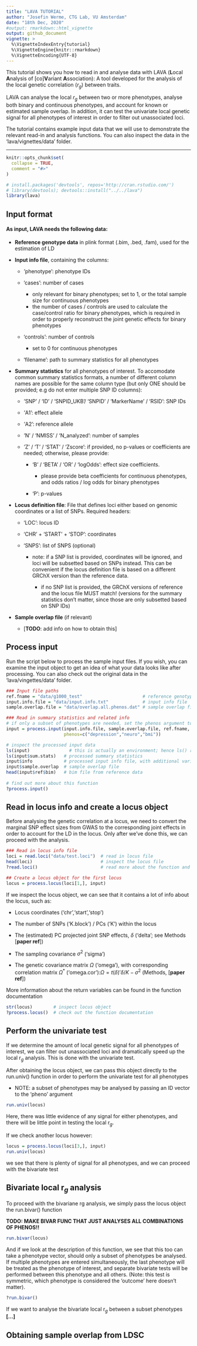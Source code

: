 ```yaml
---
title: "LAVA TUTORIAL"
author: "Josefin Werme, CTG Lab, VU Amsterdam"
date: "18th Dec, 2020"
#output: rmarkdown::html_vignette
output: github_document
vignette: >
  %\VignetteIndexEntry{tutorial}
  %\VignetteEngine{knitr::rmarkdown}
  %\VignetteEncoding{UTF-8}
---
```


This tutorial shows you how to read in and analyse data with LAVA (**L**ocal **A**nalysis of [co]**V**ariant **A**ssociation): A tool developed for the analysis of the local genetic correlation (*r~g~*) between traits.

LAVA can analyse the local *r~g~* between two or more phenotypes, analyse both binary and continuous phenotypes, and account for known or estimated sample overlap. In addition, it can test the univariate local genetic signal for all phenotypes of interest in order to filter out unassociated loci.

The tutorial contains example input data that we will use to demonstrate the relevant read-in and analysis functions. You can also inspect the data in the 'lava/vignettes/data' folder.

------------------------------------------------------------------------

```r
knitr::opts_chunk$set(
  collapse = TRUE,
  comment = "#>"
)
```

```r
# install.packages('devtools', repos='http://cran.rstudio.com/')
# library(devtools); devtools::install("../../lava")
library(lava)
```

## Input format

#### As input, LAVA needs the following data:

-   **Reference genotype data** in plink format (.bim, .bed, .fam), used for the estimation of LD

-   **Input info file**, containing the columns:

    -   *'*phenotype': phenotype IDs

    -   'cases': number of cases

        -   only relevant for binary phenotypes; set to 1, or the total sample size for continuous phenotypes
        -   the number of cases / controls are used to calculate the case/control ratio for binary phenotypes, which is required in order to properly reconstruct the joint genetic effects for binary phenotypes

    -   'controls': number of controls

        -   set to 0 for continuous phenotypes

    -   'filename': path to summary statistics for all phenotypes

-   **Summary statistics** for all phenotypes of interest. To accomodate common summary statistics formats, a number of different column names are possible for the same column type (but only ONE should be provided; e.g do not enter multiple SNP ID columns):

    -   *'*SNP' / 'ID' / 'SNPID\_UKB'/ 'SNPID' / 'MarkerName' / 'RSID': SNP IDs

    -   *'*A1': effect allele

    -   *'*A2': reference allele

    -   *'*N' / 'NMISS' / 'N\_analyzed': number of samples

    -   *'*Z' / 'T' / 'STAT' / 'Zscore': if provided, no p-values or coefficients are needed; otherwise, please provide:

        -   'B' / 'BETA' / 'OR' / 'logOdds': effect size coefficients.

            -   please provide beta coefficients for continuous phenotypes, and odds ratios / log odds for binary phenotypes

        -   'P': p-values

-   **Locus definition file**: File that defines loci either based on genomic coordinates or a list of SNPs. Required headers:

    -   'LOC': locus ID

    -   'CHR' + 'START' + 'STOP': coordinates

    -   'SNPS': list of SNPS (optional)

        -   note: if a SNP list is provided, coordinates will be ignored, and loci will be subsetted based on SNPs instead. This can be convenient if the locus definition file is based on a different GRChX version than the reference data.

            -   if no SNP list is provided, the GRChX versions of reference and the locus file MUST match! (versions for the summary statistics don't matter, since those are only subsetted based on SNP IDs)

-   **Sample overlap file** (if relevant)

    -   [**TODO**: add info on how to obtain this]

## Process input

Run the script below to process the sample input files. If you wish, you can examine the input object to get an idea of what your data looks like after processing. You can also check out the original data in the 'lava/vingettes/data' folder.

```r
### Input file paths
ref.fname = "data/g1000_test"                       # reference genotype data
input.info.file = "data/input.info.txt"             # input info file
sample.overlap.file = "data/overlap.all.phenos.dat" # sample overlap file (can be set to NULL if there is no overlap)

### Read in summary statistics and related info
# if only a subset of phenotypes are needed, set the phenos argument to a character vector indicating which ones
input = process.input(input.info.file, sample.overlap.file, ref.fname, 
                      phenos=c("depression","neuro","bmi"))

# inspect the processed input data
ls(input)				# this is actually an environment; hence ls() rather than str()
ls(input$sum.stats)   # processed summary statistics
input$info            # processed input info file, with additional variables N, prop_cases, binary computed by process.input()
input$sample.overlap  # sample overlap file
head(input$ref$bim)   # bim file from reference data
  
# find out more about this function
?process.input()
```

## Read in locus info and create a locus object

Before analysing the genetic correlation at a locus, we need to convert the marginal SNP effect sizes from GWAS to the corresponding joint effects in order to account for the LD in the locus. Only after we've done this, we can proceed with the analysis.

```r
### Read in locus info file
loci = read.loci("data/test.loci")  # read in locus file
head(loci)                          # inspect the locus file
?read.loci()                        # read more about the function and possible data formats

## Create a locus object for the first locus
locus = process.locus(loci[1,], input)
```

If we inspect the locus object, we can see that it contains a lot of info about the locus, such as:

-   Locus coordinates ('chr','start','stop')

-   The number of SNPs ('K.block') / PCs ('K') within the locus

-   The (estimated) PC projected joint SNP effects, $\delta$ ('delta'; see Methods [**paper ref**])

-   The sampling covariance $\sigma^2$ ('sigma')

-   The genetic covariance matrix $\Omega$ ('omega'), with corresponding correlation matrix $\Omega^*$ ('omega.cor'):$\Omega = t(\delta)'\delta / K-\sigma^2$ (Methods, [**paper ref**])

More information about the return variables can be found in the function documentation

```r
str(locus)        # inspect locus object
?process.locus()  # check out the function documentation
```

## Perform the univariate test

If we determine the amount of local genetic signal for all phenotypes of interest, we can filter out unassociated loci and dramatically speed up the local r~*g*~ analysis. This is done with the univariate test.

After obtaining the locus object, we can pass this object directly to the run.univ() function in order to perform the univariate test for all phenotypes

-   NOTE: a subset of phenotypes may be analysed by passing an ID vector to the 'pheno' argument

```r
run.univ(locus)
```

Here, there was little evidence of any signal for either phenotypes, and there will be little point in testing the local r~*g*~.

If we check another locus however:

```r
locus = process.locus(loci[3,], input)
run.univ(locus)
```

we see that there is plenty of signal for all phenotypes, and we can proceed with the bivariate test

## Bivariate local r~*g*~ analysis

To proceed with the bivariane rg analysis, we simply pass the locus object the run.bivar() function

**TODO: MAKE BIVAR FUNC THAT JUST ANALYSES ALL COMBINATIONS OF PHENOS!!**

```r
run.bivar(locus)

```

And if we look at the description of this function, we see that this too can take a phenotype vector, should only a subset of phenotypes be analysed. If multiple phenotypes are entered simultaneously, the last phenotype will be treated as the phenotype of interest, and separate bivariate tests will be performed between this phenotype and all others. (Note: this test is symmetric, which phenotype is considered the 'outcome' here doesn't matter).

```r
?run.bivar()
```

If we want to analyse the bivariate local r~*g*~ between a subset phenotypes **[...]**

## Obtaining sample overlap from LDSC
